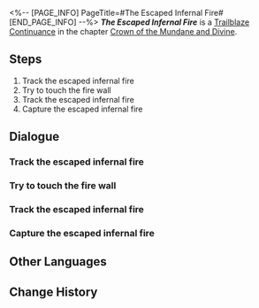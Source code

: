 <%-- [PAGE_INFO]
PageTitle=#The Escaped Infernal Fire#
[END_PAGE_INFO] --%>
{{Stub|Dialogue, characters, and location(s)}}
{{Mission Infobox
|id            = 2000903
|title         = 
|image         = Mission The Escaped Infernal Fire.png
|type          = Continuance
|event_name    = 
|chapter       = Crown of the Mundane and Divine
|requirements  = 
|summary       = <!--official mission summary from Fate's Atlas-->
|characters    = <!--characters that appear in this mission-->
|startLocation = <!--location as it intially appears on the mission screen-->
|world         = <!--i.e. Penacony-->
|area          = <!--i.e. A Child's Dream-->
|prev          = 
|next          = 
|exp           = 
|credits       = 
|stellarJade   = 
|other         = 
}}
'''''The Escaped Infernal Fire''''' is a [[Trailblaze Continuance]] in the chapter [[Crown of the Mundane and Divine]].

==Steps==
# Track the escaped infernal fire
# Try to touch the fire wall
# Track the escaped infernal fire
# Capture the escaped infernal fire

<!--
==Gameplay Notes==

--><!--
==Trial Character==

-->
==Dialogue==
{{Stub Dialogue}}
{{Dialogue Start}}
:{{tx}}
{{Dialogue End}}

===Track the escaped infernal fire===
{{Mission Description|type=continuance|location=<!--to be added-->|update|Despite catching up to the infernal fire, its ability to shuttle through space allows it to escape again.}}
{{Dialogue Start}}
:{{tx}}
{{Dialogue End}}

===Try to touch the fire wall===
{{Mission Description|type=continuance|location=<!--to be added-->|update|The infernal fire made bizarre walls of flame as it ran away. Passing through these walls of flame will cause deviations in your three-dimensional coordinates.}}
{{Dialogue Start}}
:{{tx}}
{{Dialogue End}}

===Track the escaped infernal fire===
{{Mission Description|type=continuance|location=<!--to be added-->|update|Despite catching up to the infernal fire, its ability to shuttle through space allows it to escape again.}}
{{Dialogue Start}}
:{{tx}}
{{Dialogue End}}

===Capture the escaped infernal fire===
{{Mission Description|type=continuance|location=<!--to be added-->|update|The power of the infernal fire is visibly declining. This is a great chance to capture it.}}
{{Dialogue Start}}
:{{tx}}
{{Dialogue End}}

==Other Languages==
{{Other Languages
|en   = The Escaped Infernal Fire
|zhs  = 逃逸冥火
|zht  = 逃逸冥火
|ja   = 逃走した冥火
|ko   = 도망친 명화
|es   = Fuego del infierno a la fuga
|fr   = Feu infernal en cavale
|ru   = Сбежавший огонь
|th   = เพลิงอนธการที่หลบหนี
|vi   = Hỏa Ngục Trốn Chạy
|de   = Entkommenes Inferno
|id   = Kabur dari Api Inferno
|pt   = O Fogo Infernal em Fuga
}}

==Change History==
{{Change History|1.6}}
